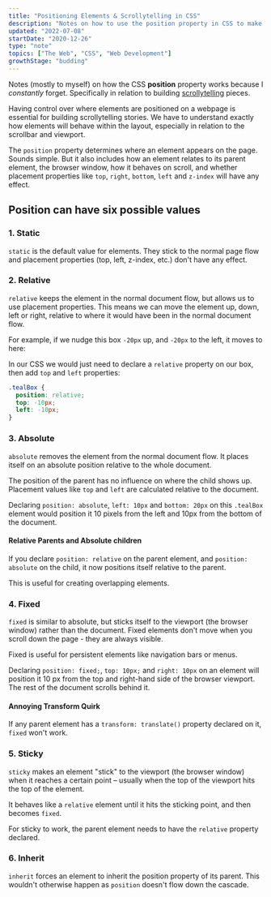```yaml
---
title: "Positioning Elements & Scrollytelling in CSS"
description: "Notes on how to use the position property in CSS to make scrollytelling stories"
updated: "2022-07-08"
startDate: "2020-12-26"
type: "note"
topics: ["The Web", "CSS", "Web Development"]
growthStage: "budding"
---
```


Notes (mostly to myself) on how the CSS <b>position</b> property works because I <i>constantly</i> forget. Specifically in relation to building [scrollytelling](https://medium.com/nightingale/from-storytelling-to-scrollytelling-a-short-introduction-and-beyond-fbda32066964) pieces.

Having control over where elements are positioned on a webpage is essential for building scrollytelling stories. We have to understand exactly how elements will behave within the layout, especially in relation to the scrollbar and viewport.

The `position` property determines where an element appears on the page. Sounds simple. But it also includes how an element relates to its parent element, the browser window, how it behaves on scroll, and whether placement properties like `top`, `right`, `bottom`, `left` and `z-index` will have any effect.

## **Position** can have six possible values

### 1. Static

`static` is the default value for elements. They stick to the normal page flow and placement properties (top, left, z-index, etc.) don't have any effect.

<Center>

<StaticCSSPosition />

</Center>

<Spacer />

### 2. Relative

`relative` keeps the element in the normal document flow, but allows us to use placement properties. This means we can move the element up, down, left or right, relative to where it would have been in the normal document flow.

For example, if we nudge this box `-20px` up, and `-20px` to the left, it moves to here:

<Center>

<RelativeCSSPosition />

</Center>

<Spacer size="small" />

In our CSS we would just need to declare a `relative` property on our box, then add `top` and `left` properties:

```css
.tealBox {
  position: relative;
  top: -10px;
  left: -10px;
}
```

<Spacer />

### 3. Absolute

`absolute` removes the element from the normal document flow. It places itself on an absolute position relative to the whole document.

The position of the parent has no influence on where the child shows up. Placement values like `top` and `left` are calculated relative to the document.

Declaring `position: absolute`, `left: 10px` and `bottom: 20px` on this `.tealBox` element would position it 10 pixels from the left and 10px from the bottom of the document.

<Center>

<AbsoluteCSSPosition />

</Center>

<Spacer />

#### **Relative Parents and Absolute children**

If you declare `position: relative` on the parent element, and `position: absolute` on the child, it now positions itself relative to the parent.

This is useful for creating overlapping elements.

<Spacer />

### 4. Fixed

`fixed` is similar to absolute, but sticks itself to the viewport (the browser window) rather than the document. Fixed elements don't move when you scroll down the page - they are always visible.

Fixed is useful for persistent elements like navigation bars or menus.

Declaring `position: fixed;`, `top: 10px;` and `right: 10px` on an element will position it 10 px from the top and right-hand side of the browser viewport. The rest of the document scrolls behind it.

<Center>

<FixedCSSPosition />

</Center>

<Spacer size="small" />

#### **Annoying Transform Quirk**

If any parent element has a `transform: translate()` property declared on it, `fixed` won't work.

<Spacer />

### 5. Sticky

`sticky` makes an element "stick" to the viewport (the browser window) when it reaches a certain point – usually when the top of the viewport hits the top of the element.

It behaves like a `relative` element until it hits the sticking point, and then becomes `fixed`.

For sticky to work, the parent element needs to have the `relative` property declared.

<Spacer />

### 6. Inherit

`inherit` forces an element to inherit the position property of its parent. This wouldn't otherwise happen as `position` doesn't flow down the cascade.

<References>
  <ReferencesLink
    title="Position: CSS Tricks Almanac"
    href="https://css-tricks.com/almanac/properties/p/position/"
    author="Chris Coyier"
  />
  <ReferencesLink
    title="Advanced Positioning Tutorial"
    href="https://www.internetingishard.com/html-and-css/advanced-positioning/"
    author="Internetting is Hard"
  />
  <ReferencesLink
    title="Easier Scrollytelling with Position Sticky"
    href="https://pudding.cool/process/scrollytelling-sticky/"
    author="The Pudding"
  />
</References>
